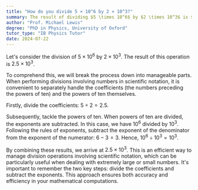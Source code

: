 ```yaml
---
title: "How do you divide 5 × 10^6 by 2 × 10^3?"
summary: The result of dividing $5 \times 10^6$ by $2 \times 10^3$ is $2.5 \times 10^3$.
author: "Prof. Michael Lewis"
degree: "PhD in Physics, University of Oxford"
tutor_type: "IB Physics Tutor"
date: 2024-07-22
---
```


Let's consider the division of $5 \times 10^6$ by $2 \times 10^3$. The result of this operation is $2.5 \times 10^3$.

To comprehend this, we will break the process down into manageable parts. When performing divisions involving numbers in scientific notation, it is convenient to separately handle the coefficients (the numbers preceding the powers of ten) and the powers of ten themselves.

Firstly, divide the coefficients: $5 \div 2 = 2.5$.

Subsequently, tackle the powers of ten. When powers of ten are divided, the exponents are subtracted. In this case, we have $10^6$ divided by $10^3$. Following the rules of exponents, subtract the exponent of the denominator from the exponent of the numerator: $6 - 3 = 3$. Hence, $10^6 \div 10^3 = 10^3$.

By combining these results, we arrive at $2.5 \times 10^3$. This is an efficient way to manage division operations involving scientific notation, which can be particularly useful when dealing with extremely large or small numbers. It's important to remember the two key steps: divide the coefficients and subtract the exponents. This approach ensures both accuracy and efficiency in your mathematical computations.
    